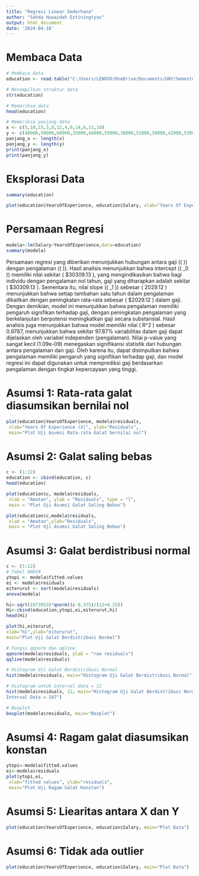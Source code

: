 ```yaml
---
title: "Regresi Linear Sederhana"
author: "Sahda Huwaidah Estiningtyas"
output: html_document
date: '2024-04-18'
---
```


# Membaca Data
```r
# Membaca data
education <- read.table("C:/Users/LENOVO/OneDrive/Documents/UNY/Semester 2/edu.txt", header = TRUE)

# Menampilkan struktur data
str(education)

# Memeriksa data
head(education)
```

```r
# Memeriksa panjang data
x <- c(5,10,15,3,8,12,4,9,14,6,11,16)
y <- c(40000,50000,60000,35000,48000,55000,38000,52000,58000,42000,53000,62000)
panjang_x <- length(x)
panjang_y <- length(y)
print(panjang_x)
print(panjang_y)

```

# Eksplorasi Data
```r
summary(education)

plot(education$YearsOfExperience, education$Salary, xlab="Years Of Experience", ylab="Salary",pch=16)
```

# Persamaan Regresi
```r
modela<-lm(Salary~YearsOfExperience,data=education)
summary(modela)
```
Persamaan regresi yang diberikan menunjukkan hubungan antara gaji (\( \text{Salary} \)) dengan pengalaman (\( \text{YearsOfExperience} \)). Hasil analisis menunjukkan bahwa intercept (\( \beta_0 \)) memiliki nilai sekitar \( \$30309.13 \), yang mengindikasikan bahwa bagi individu dengan pengalaman nol tahun, gaji yang diharapkan adalah sekitar \( \$30309.13 \). Sementara itu, nilai slope (\( \beta_1 \)) sebesar \( 2029.12 \) menunjukkan bahwa setiap tambahan satu tahun dalam pengalaman dikaitkan dengan peningkatan rata-rata sebesar \( \$2029.12 \) dalam gaji. Dengan demikian, model ini menunjukkan bahwa pengalaman memiliki pengaruh signifikan terhadap gaji, dengan peningkatan pengalaman yang berkelanjutan berpotensi meningkatkan gaji secara substansial. Hasil analisis juga menunjukkan bahwa model memiliki nilai \( R^2 \) sebesar 0.9787, menunjukkan bahwa sekitar 97.87% variabilitas dalam gaji dapat dijelaskan oleh variabel independen (pengalaman). Nilai p-value yang sangat kecil (1.09e-09) menegaskan signifikansi statistik dari hubungan antara pengalaman dan gaji. Oleh karena itu, dapat disimpulkan bahwa pengalaman memiliki pengaruh yang signifikan terhadap gaji, dan model regresi ini dapat digunakan untuk memprediksi gaji berdasarkan pengalaman dengan tingkat kepercayaan yang tinggi.

# Asumsi 1: Rata-rata galat diasumsikan bernilai nol
```r
plot(education$YearsOfExperience, modela$residuals, 
 xlab="Years Of Experience (X)", ylab="Residuals", 
 main="Plot Uji Asumsi Rata-rata Galat bernilai nol")
```

# Asumsi 2: Galat saling bebas
```r
c <- (1:12)
education <- cbind(education, c)
head(education)

plot(education$c, modela$residuals,
 xlab = "Amatan", ylab = "Residuals", type = "l",
 main = "Plot Uji Asumsi Galat Saling Bebas")

plot(education$c,modela$residuals,
 xlab = "Amatan",ylab="Residuals",
 main = "Plot Uji Asumsi Galat Saling Bebas")
```

# Asumsi 3: Galat berdistribusi normal
```r
c <- (1:12)
# Tabel ANOVA
ytopi <- modela$fitted.values
ei <- modela$residuals
eiterurut <- sort(modela$residuals)
anova(modela)

hi<-sqrt(1873953)*qnorm((c-0.375)/(12+0.25))
Hi<-cbind(education,ytopi,ei,eiterurut,hi)
head(Hi)

plot(hi,eiterurut,
xlab="hi",ylab="eiterurut",
main="Plot Uji Galat Berdistribusi Normal")

# Fungsi qqnorm dan qqline 
qqnorm(modela$residuals, ylab = "raw residuals")
qqline(modela$residuals)

# Histogram Uji Galat Berdistribusi Normal
hist(modela$residuals, main="Histogram Uji Galat Berdistribusi Normal")

# Histogram untuk interval data = 12
hist(modela$residuals, 12, main="Histogram Uji Galat Berdistribusi Normal untuk 
Interval Data = 167")

# Boxplot
boxplot(modela$residuals, main="Boxplot")
```

# Asumsi 4: Ragam galat diasumsikan konstan
```r
ytopi<-modela$fitted.values
ei<-modela$residuals
plot(ytopi,ei,
 xlab="fitted values", ylab="residuals",
 main="Plot Uji Ragam Galat Konstan")
```

# Asumsi 5: Liearitas antara X dan Y
```r
plot(education$YearsOfExperience, education$Salary, main="Plot Data")
```

# Asumsi 6: Tidak ada outlier
```r
plot(education$YearsOfExperience, education$Salary, main="Plot Data")
```
